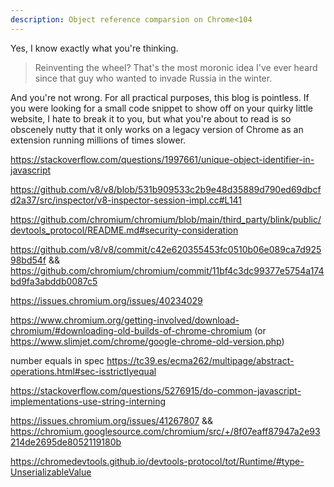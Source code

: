 ```yaml
---
description: Object reference comparsion on Chrome<104
---
```


Yes, I know exactly what you're thinking.

> Reinventing the wheel? That's the most moronic idea I've ever heard since that guy who wanted to invade Russia in the winter.

And you're not wrong. For all practical purposes, this blog is pointless. If you were looking for a small code snippet to show off on your quirky little website, I hate to break it to you, but what you're about to read is so obscenely nutty that it only works on a legacy version of Chrome as an extension running millions of times slower.

https://stackoverflow.com/questions/1997661/unique-object-identifier-in-javascript

https://github.com/v8/v8/blob/531b909533c2b9e48d35889d790ed69dbcfd2a37/src/inspector/v8-inspector-session-impl.cc#L141

https://github.com/chromium/chromium/blob/main/third_party/blink/public/devtools_protocol/README.md#security-consideration

https://github.com/v8/v8/commit/c42e620355453fc0510b06e089ca7d92598bd54f && https://github.com/chromium/chromium/commit/11bf4c3dc99377e5754a174bd9fa3abddb0087c5

https://issues.chromium.org/issues/40234029

https://www.chromium.org/getting-involved/download-chromium/#downloading-old-builds-of-chrome-chromium (or https://www.slimjet.com/chrome/google-chrome-old-version.php)

number equals in spec https://tc39.es/ecma262/multipage/abstract-operations.html#sec-isstrictlyequal

https://stackoverflow.com/questions/5276915/do-common-javascript-implementations-use-string-interning

https://issues.chromium.org/issues/41267807 && https://chromium.googlesource.com/chromium/src/+/8f07eaff87947a2e93214de2695de8052119180b

https://chromedevtools.github.io/devtools-protocol/tot/Runtime/#type-UnserializableValue